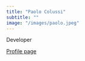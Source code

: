 ```yaml
---
title: "Paolo Colussi"
subtitle: ""
image: "/images/paolo.jpeg"
---
```


Developer

<a href = "" class = "button btn btn-outline-primary">Profile page</a>
